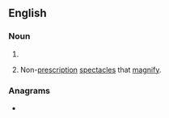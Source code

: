 ==English==

===Noun===
{{head|en|noun form}}

# {{plural of|cheater|lang=en}}
# {{lb|en|informal|plurale tantum}} Non-[[prescription]] [[spectacles]] that [[magnify]].

===Anagrams===
* {{anagrams|en|a=aceehrst|Cheaster|hectares|reachest|recheats|teachers}}